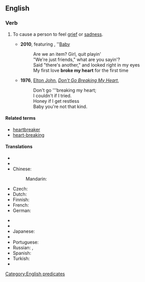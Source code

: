 ==English==

===Verb===
{{head|en|verb|head=[[to]] [[break]] [[someone]][['s]] [[heart]]}}

# {{idiomatic}} To cause a person to feel [[grief]] or [[sadness]].
#* '''2010''', {{w|Justin Bieber}} featuring {{w|Ludacris}}, ''[[w:Baby (Justin Bieber song)|Baby]]
#*: Are we an item? Girl, quit playin' 
#*:"We're just friends," what are you sayin'? 
#*: Said "there's another," and looked right in my eyes 
#*: My first love '''broke my heart''' for the first time
#* '''1976''', [[w:Elton John|Elton John]], ''[[w:Don't Go Breaking My Heart|Don't Go Breaking My Heart]]'',
#*: Don't go '''breaking my heart;
#*: I couldn't if I tried.
#*: Honey if I get restless
#*: Baby you're not that kind.

====Related terms====
* [[heartbreaker]]
* [[heart-breaking]]

====Translations====
{{trans-top|to cause a person to feel grief or sadness}}
* {{trreq|ar}}
* {{trreq|hy}}
* Chinese:
*: Mandarin: {{t|cmn|打碎心|tr=dǎsuì xīn|sc=Hani}}
* Czech: {{t|cs|zlomit srdce}} {{qualifier|+ dative case}}
* Dutch: {{t|nl|iemand zijn/haar hart breken}}
* Finnish: {{t|fi|särkeä jonkun sydän}}
* French: {{t|fr|casser cœur}} {{qualifier|add pronouns [[mon]], [[ton]], etc., e.g. casser mon cœur - "to break my heart"}}
* German: {{t|de|Herz brechen}} {{qualifier|add pronouns [[mein]], [[dein]], etc., e.g. mein Herz brechen - "to break my heart"}}
{{trans-mid}}
* {{trreq|hi}}
* {{trreq|it}}
* Japanese: {{t|ja|心を壊す|tr=こころをこわす, kokoro-o kowasu}}
* {{trreq|ko}}
* Portuguese: {{t|pt|partir o coração (de alguém)}}
* Russian: {{t|ru|разбивать сердце|tr=razbivát' sérdce}} {{impf}}, {{t|ru|разбить сердце|tr=razbít' sérdce}}  {{impf}} {{qualifier|+ dative case or possessive pronouns used}}
* Spanish: {{t|es|partirle a alguien el corazón}}
* Turkish: {{t|tr|kalbini kırmak}}
* {{trreq|vi}}
{{trans-bottom}}

[[Category:English predicates]]